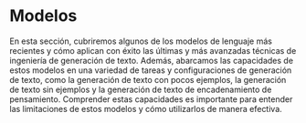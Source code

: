 # Modelos



En esta sección, cubriremos algunos de los modelos de lenguaje más recientes y cómo aplican con éxito las últimas y más avanzadas técnicas de ingeniería de generación de texto. Además, abarcamos las capacidades de estos modelos en una variedad de tareas y configuraciones de generación de texto, como la generación de texto con pocos ejemplos, la generación de texto sin ejemplos y la generación de texto de encadenamiento de pensamiento. Comprender estas capacidades es importante para entender las limitaciones de estos modelos y cómo utilizarlos de manera efectiva.

<ContentFileNames section="models" lang="es"/>